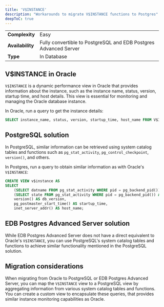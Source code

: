 ```yaml
---
title: 'V$INSTANCE'
description: "Workarounds to migrate V$INSTANCE functions to Postgres"
deepToC: true
---
```


|                  |                                                                  |
|------------------|------------------------------------------------------------------|
| **Complexity**   | Easy                                                             |
| **Availability** | Fully convertible to PostgreSQL and EDB Postgres Advanced Server |
| **Type**         | In Database                                                      |

## V$INSTANCE in Oracle

`V$INSTANCE` is a dynamic performance view in Oracle that provides information about the instance, 
such as the instance name, status, version, startup time, and host details. 
This view is essential for monitoring and managing the Oracle database instance.

In Oracle, run a query to get the instance details:

```sql
SELECT instance_name, status, version, startup_time, host_name FROM V$INSTANCE;
```

## PostgreSQL solution

In PostgreSQL, similar information can be retrieved using system catalog tables and functions 
such as `pg_stat_activity`, `pg_control_checkpoint`,` version()`, and others. 

In Postgres, run a query to obtain similar information as with Oracle's `V$INSTANCE`: 

```sql 
CREATE VIEW v$instance AS
SELECT
    (SELECT datname FROM pg_stat_activity WHERE pid = pg_backend_pid()) AS instance_name,
    (SELECT state FROM pg_stat_activity WHERE pid = pg_backend_pid()) AS status,
    version() AS db_version,
    pg_postmaster_start_time() AS startup_time,
    inet_server_addr() AS host_name;
```

## EDB Postgres Advanced Server solution

While EDB Postgres Advanced Server does not have a direct equivalent to Oracle's `V$INSTANCE`, 
you can use PostgreSQL's system catalog tables and functions to achieve similar functionality mentioned in the PostgreSQL solution.

## Migration considerations

When migrating from Oracle to PostgreSQL or EDB Postgres Advanced Server,
you can map the `V$INSTANCE` view to a PostgreSQL view by aggregating information from various system catalog tables and functions. 
You can create a custom view to encapsulate these queries, that provides similar instance monitoring capabilities as Oracle.

